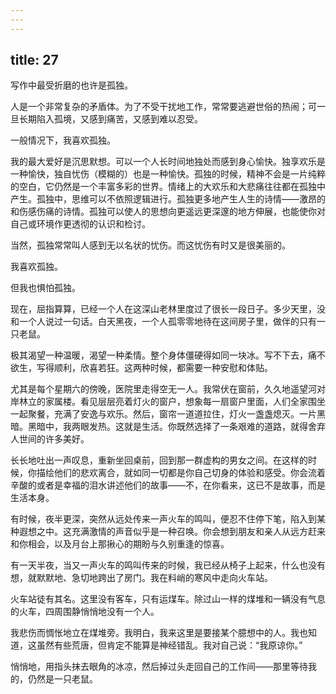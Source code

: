 ```yaml
---
---
---
```

title: 27
---




写作中最受折磨的也许是孤独。

人是一个非常复杂的矛盾体。为了不受干扰地工作，常常要逃避世俗的热闹；可一旦长期陷入孤境，又感到痛苦，又感到难以忍受。

一般情况下，我喜欢孤独。

我的最大爱好是沉思默想。可以一个人长时间地独处而感到身心愉快。独享欢乐是一种愉快，独自忧伤（模糊的）也是一种愉快。孤独的时候，精神不会是一片纯粹的空白，它仍然是一个丰富多彩的世界。情绪上的大欢乐和大悲痛往往都在孤独中产生。孤独中，思维可以不依照逻辑进行。孤独更多地产生人生的诗情——激昂的和伤感伤痛的诗情。孤独可以使人的思想向更遥远更深邃的地方伸展，也能使你对自己或环境作更透彻的认识和检讨。

当然，孤独常常叫人感到无以名状的忧伤。而这忧伤有时又是很美丽的。

我喜欢孤独。

但我也惧怕孤独。

现在，屈指算算，已经一个人在这深山老林里度过了很长一段日子。多少天里，没和一个人说过一句话。白天黑夜，一个人孤零零地待在这间房子里，做伴的只有一只老鼠。

极其渴望一种温暖，渴望一种柔情。整个身体僵硬得如同一块冰。写不下去，痛不欲生，写得顺利，欣喜若狂。这两种时候，都需要一种安慰和体贴。

尤其是每个星期六的傍晚，医院里走得空无一人。我常伏在窗前，久久地遥望河对岸林立的家属楼。看见层层亮着灯火的窗户，想象每一扇窗户里面，人们全家围坐一起聚餐，充满了安逸与欢乐。然后，窗帘一道道拉住，灯火一盏盏熄灭。一片黑暗。黑暗中，我两眼发热。这就是生活。你既然选择了一条艰难的道路，就得舍弃人世间的许多美好。

长长地吐出一声叹息，重新坐回桌前，回到那一群虚构的男女之间。在这样的时候，你描绘他们的悲欢离合，就如同一切都是你自己切身的体验和感受。你会流着辛酸的或者是幸福的泪水讲述他们的故事——不，在你看来，这已不是故事，而是生活本身。

有时候，夜半更深，突然从远处传来一声火车的鸣叫，便忍不住停下笔，陷入到某种遐想之中。这充满激情的声音似乎是一种召唤。你会想到朋友和亲人从远方赶来和你相会，以及月台上那揪心的期盼与久别重逢的惊喜。

有一天半夜，当又一声火车的鸣叫传来的时候，我已经从椅子上起来，什么也没有想，就默默地、急切地跨出了房门。我在料峭的寒风中走向火车站。

火车站徒有其名。这里没有客车，只有运煤车。除过山一样的煤堆和一辆没有气息的火车，四周围静悄悄地没有一个人。

我悲伤而惆怅地立在煤堆旁。我明白，我来这里是要接某个臆想中的人。我也知道，这虽然有些荒唐，但肯定不能算是神经错乱。我对自己说：“我原谅你。”

悄悄地，用指头抹去眼角的冰凉，然后掉过头走回自己的工作间——那里等待我的，仍然是一只老鼠。